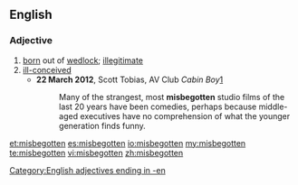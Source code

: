 ==English==

===Adjective===
{{en-adj}}

# [[born]] out of [[wedlock]]; [[illegitimate]]
# [[ill-conceived]]
#* '''22 March 2012''', Scott Tobias, AV Club ''Cabin Boy''[http://www.avclub.com/articles/cabin-boy,71269/]
#*:Many of the strangest, most '''misbegotten''' studio films of the last 20 years have been comedies, perhaps because middle-aged executives have no comprehension of what the younger generation finds funny. 

[[Category:English adjectives ending in -en]]

[[et:misbegotten]]
[[es:misbegotten]]
[[io:misbegotten]]
[[my:misbegotten]]
[[te:misbegotten]]
[[vi:misbegotten]]
[[zh:misbegotten]]